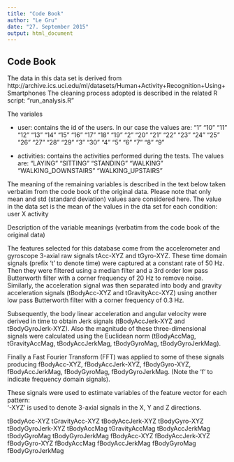 ```yaml
---
title: "Code Book"
author: "Le Gru"
date: "27. September 2015"
output: html_document
---
```

## Code Book

The data in this data set is derived from http://archive.ics.uci.edu/ml/datasets/Human+Activity+Recognition+Using+Smartphones 
The cleaning process adopted is described in the related R script: "run_analysis.R"

The variales 

* user: contains the id of the users.  In our case the values are: "1"  "10" "11" "12" "13" "14" "15" "16" "17" "18" "19" "2"  "20" "21" "22" "23" "24" "25" "26" "27" "28" "29" "3"  "30" "4"  "5"  "6"  "7"  "8"  "9" 

* activities: contains the activities performed during the tests.  The values are: "LAYING"             "SITTING"            "STANDING"           "WALKING"           "WALKING\_DOWNSTAIRS" "WALKING\_UPSTAIRS"     

The meaning of the remaining variables is described in the text  below taken verbatim  from the code book of the original data.  Please note  that only mean and std  (standard deviation) values aare considered here.  The value in the data set  is the mean of the values in the dta  set for each condition: user X activity

Description of the variable meanings (verbatim  from the code book of the original data)

The features selected for this database come from the accelerometer and gyroscope 3-axial raw signals tAcc-XYZ and tGyro-XYZ. These time domain signals (prefix 't' to denote time) were captured at a constant rate of 50 Hz. Then they were filtered using a median filter and a 3rd order low pass Butterworth filter with a corner frequency of 20 Hz to remove noise. Similarly, the acceleration signal was then separated into body and gravity acceleration signals (tBodyAcc-XYZ and tGravityAcc-XYZ) using another low pass Butterworth filter with a corner frequency of 0.3 Hz. 

Subsequently, the body linear acceleration and angular velocity were derived in time to obtain Jerk signals (tBodyAccJerk-XYZ and tBodyGyroJerk-XYZ). Also the magnitude of these three-dimensional signals were calculated using the Euclidean norm (tBodyAccMag, tGravityAccMag, tBodyAccJerkMag, tBodyGyroMag, tBodyGyroJerkMag). 

Finally a Fast Fourier Transform (FFT) was applied to some of these signals producing fBodyAcc-XYZ, fBodyAccJerk-XYZ, fBodyGyro-XYZ, fBodyAccJerkMag, fBodyGyroMag, fBodyGyroJerkMag. (Note the 'f' to indicate frequency domain signals). 

These signals were used to estimate variables of the feature vector for each pattern:  
'-XYZ' is used to denote 3-axial signals in the X, Y and Z directions.

tBodyAcc-XYZ
tGravityAcc-XYZ
tBodyAccJerk-XYZ
tBodyGyro-XYZ
tBodyGyroJerk-XYZ
tBodyAccMag
tGravityAccMag
tBodyAccJerkMag
tBodyGyroMag
tBodyGyroJerkMag
fBodyAcc-XYZ
fBodyAccJerk-XYZ
fBodyGyro-XYZ
fBodyAccMag
fBodyAccJerkMag
fBodyGyroMag
fBodyGyroJerkMag